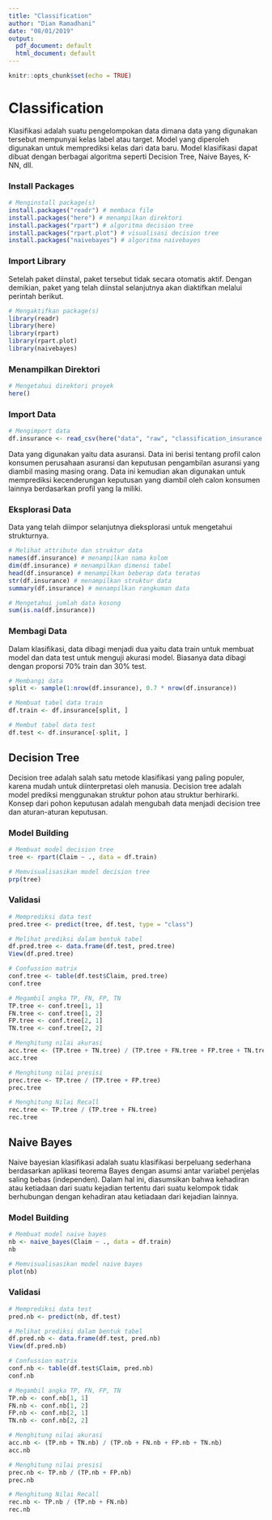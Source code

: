 ---
title: "Classification"
author: "Dian Ramadhani"
date: "08/01/2019"
output:
  pdf_document: default
  html_document: default
---

```{r setup, include=FALSE}
knitr::opts_chunk$set(echo = TRUE)
```

# Classification

Klasifikasi adalah suatu pengelompokan data dimana data yang digunakan tersebut mempunyai kelas label atau target. Model yang diperoleh digunakan untuk memprediksi kelas dari data baru. Model klasifikasi dapat dibuat dengan berbagai algoritma seperti Decision Tree, Naive Bayes, K-NN, dll.

### Install Packages

```{r eval=FALSE, include=TRUE}
# Menginstall package(s)
install.packages("readr") # membaca file
install.packages("here") # menampilkan direktori
install.packages("rpart") # algoritma decision tree
install.packages("rpart.plot") # visualisasi decision tree
install.packages("naivebayes") # algoritma naivebayes
```

### Import Library

Setelah paket diinstal, paket tersebut tidak secara otomatis aktif. Dengan demikian, paket yang telah diinstal selanjutnya akan diaktifkan melalui perintah berikut.

```{r message=FALSE, warning=FALSE}
# Mengaktifkan package(s)
library(readr)
library(here)
library(rpart)
library(rpart.plot)
library(naivebayes)
```

### Menampilkan Direktori

```{r eval=FALSE, include=TRUE}
# Mengetahui direktori proyek
here()
```

### Import Data

```{r}
# Mengimport data
df.insurance <- read_csv(here("data", "raw", "classification_insurance.csv"))
```

Data yang digunakan yaitu data asuransi. Data ini berisi tentang profil calon konsumen perusahaan asuransi dan keputusan pengambilan asuransi yang diambil masing masing orang. Data ini kemudian akan digunakan untuk memprediksi kecenderungan keputusan yang diambil oleh calon konsumen lainnya berdasarkan profil yang Ia miliki. 

### Eksplorasi Data

Data yang telah diimpor selanjutnya dieksplorasi untuk mengetahui strukturnya.

```{r}
# Melihat attribute dan struktur data
names(df.insurance) # menampilkan nama kolom
dim(df.insurance) # menampilkan dimensi tabel
head(df.insurance) # menampilkan beberap data teratas
str(df.insurance) # menampilkan struktur data
summary(df.insurance) # menampilkan rangkuman data

# Mengetahui jumlah data kosong
sum(is.na(df.insurance))
```

### Membagi Data

Dalam klasifikasi, data dibagi menjadi dua yaitu data train untuk membuat model dan data test untuk menguji akurasi model. Biasanya data dibagi dengan proporsi 70% train dan 30% test.

```{r}
# Membangi data
split <- sample(1:nrow(df.insurance), 0.7 * nrow(df.insurance))

# Membuat tabel data train
df.train <- df.insurance[split, ]

# Membut tabel data test
df.test <- df.insurance[-split, ]
```

## Decision Tree

Decision tree adalah salah satu metode klasifikasi yang paling populer, karena mudah untuk diinterpretasi oleh manusia. Decision tree adalah model prediksi menggunakan struktur pohon atau struktur berhirarki. Konsep dari pohon keputusan adalah mengubah data menjadi decision tree dan aturan-aturan keputusan. 

### Model Building

```{r}
# Membuat model decision tree
tree <- rpart(Claim ~ ., data = df.train)

# Memvisualisasikan model decision tree
prp(tree)
```

### Validasi

```{r}
# Memprediksi data test
pred.tree <- predict(tree, df.test, type = "class")

# Melihat prediksi dalam bentuk tabel
df.pred.tree <- data.frame(df.test, pred.tree)
View(df.pred.tree)
```

```{r}
# Confussion matrix
conf.tree <- table(df.test$Claim, pred.tree)
conf.tree

# Megambil angka TP, FN, FP, TN
TP.tree <- conf.tree[1, 1]
FN.tree <- conf.tree[1, 2]
FP.tree <- conf.tree[2, 1]
TN.tree <- conf.tree[2, 2]

# Menghitung nilai akurasi
acc.tree <- (TP.tree + TN.tree) / (TP.tree + FN.tree + FP.tree + TN.tree)
acc.tree

# Menghitung nilai presisi
prec.tree <- TP.tree / (TP.tree + FP.tree)
prec.tree

# Menghitung Nilai Recall
rec.tree <- TP.tree / (TP.tree + FN.tree)
rec.tree
```

## Naive Bayes

Naive bayesian klasifikasi adalah suatu klasifikasi berpeluang sederhana berdasarkan aplikasi teorema Bayes dengan asumsi antar variabel penjelas saling bebas (independen). Dalam hal ini, diasumsikan bahwa kehadiran atau ketiadaan dari suatu kejadian tertentu dari suatu kelompok tidak berhubungan dengan kehadiran atau ketiadaan dari kejadian lainnya.

### Model Building

```{r}
# Membuat model naive bayes
nb <- naive_bayes(Claim ~ ., data = df.train)
nb

# Memvisualisasikan model naive bayes
plot(nb)
```

### Validasi

```{r}
# Memprediksi data test
pred.nb <- predict(nb, df.test)

# Melihat prediksi dalam bentuk tabel
df.pred.nb <- data.frame(df.test, pred.nb)
View(df.pred.nb)
```

```{r}
# Confussion matrix
conf.nb <- table(df.test$Claim, pred.nb)
conf.nb

# Megambil angka TP, FN, FP, TN
TP.nb <- conf.nb[1, 1]
FN.nb <- conf.nb[1, 2]
FP.nb <- conf.nb[2, 1]
TN.nb <- conf.nb[2, 2]

# Menghitung nilai akurasi
acc.nb <- (TP.nb + TN.nb) / (TP.nb + FN.nb + FP.nb + TN.nb)
acc.nb

# Menghitung nilai presisi
prec.nb <- TP.nb / (TP.nb + FP.nb)
prec.nb

# Menghitung Nilai Recall
rec.nb <- TP.nb / (TP.nb + FN.nb)
rec.nb
```

